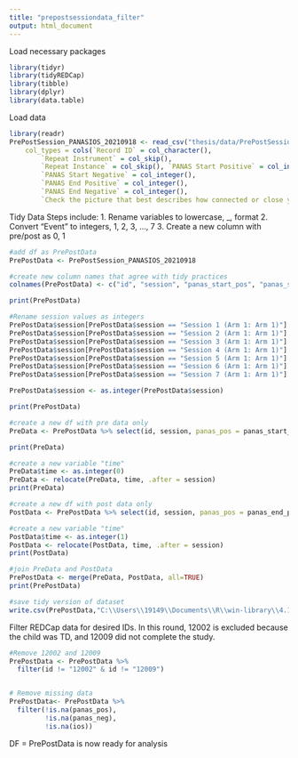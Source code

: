 ```yaml
---
title: "prepostsessiondata_filter"
output: html_document
---
```

Load necessary packages
```r
library(tidyr)
library(tidyREDCap)
library(tibble)
library(dplyr)
library(data.table)
```

Load data
```r
library(readr)
PrePostSession_PANASIOS_20210918 <- read_csv("thesis/data/PrePostSession_PANASIOS_20210918.csv", 
    col_types = cols(`Record ID` = col_character(), 
        `Repeat Instrument` = col_skip(), 
        `Repeat Instance` = col_skip(), `PANAS Start Positive` = col_integer(), 
        `PANAS Start Negative` = col_integer(), 
        `PANAS End Positive` = col_integer(), 
        `PANAS End Negative` = col_integer(), 
        `Check the picture that best describes how connected or close you feel to the music therapist. (see image above)...9` = col_integer()))
```

Tidy Data
Steps include:
1. Rename variables to lowercase, _, format
2. Convert "Event" to integers, 1, 2, 3, ..., 7
3. Create a new column with pre/post as 0, 1

```r
#add df as PrePostData
PrePostData <- PrePostSession_PANASIOS_20210918

#create new column names that agree with tidy practices
colnames(PrePostData) <- c("id", "session", "panas_start_pos", "panas_start_neg", "panas_end_pos", "panas_end_neg", "ios_start", "ios_end")

print(PrePostData)
```
```r
#Rename session values as integers
PrePostData$session[PrePostData$session == "Session 1 (Arm 1: Arm 1)"] <- "1"
PrePostData$session[PrePostData$session == "Session 2 (Arm 1: Arm 1)"] <- "2"
PrePostData$session[PrePostData$session == "Session 3 (Arm 1: Arm 1)"] <- "3"
PrePostData$session[PrePostData$session == "Session 4 (Arm 1: Arm 1)"] <- "4"
PrePostData$session[PrePostData$session == "Session 5 (Arm 1: Arm 1)"] <- "5"
PrePostData$session[PrePostData$session == "Session 6 (Arm 1: Arm 1)"] <- "6"
PrePostData$session[PrePostData$session == "Session 7 (Arm 1: Arm 1)"] <- "7"

PrePostData$session <- as.integer(PrePostData$session)

print(PrePostData)
```

```r
#create a new df with pre data only 
PreData <- PrePostData %>% select(id, session, panas_pos = panas_start_pos, panas_neg = panas_start_neg, ios = ios_start)

print(PreData)

#create a new variable "time"
PreData$time <- as.integer(0)
PreData <- relocate(PreData, time, .after = session)
print(PreData)
```
```r
#create a new df with post data only 
PostData <- PrePostData %>% select(id, session, panas_pos = panas_end_pos, panas_neg = panas_end_neg, ios = ios_end)

#create a new variable "time"
PostData$time <- as.integer(1)
PostData <- relocate(PostData, time, .after = session)
print(PostData)
```
```r
#join PreData and PostData 
PrePostData <- merge(PreData, PostData, all=TRUE)
print(PrePostData)

#save tidy version of dataset
write.csv(PrePostData,"C:\\Users\\19149\\Documents\\R\\win-library\\4.1\\MBMS-Data-Analysis-\\MBMS-Data-Analysis-\\thesis\\data\\PrePostData_Tidy.csv", row.names = FALSE)
```


Filter REDCap data for desired IDs. In this round, 12002 is excluded because the child was TD, and 12009 did not complete the study. 
```r
#Remove 12002 and 12009
PrePostData <- PrePostData %>%
  filter(id != "12002" & id != "12009")


# Remove missing data
PrePostData<- PrePostData %>%
  filter(!is.na(panas_pos),
         !is.na(panas_neg),
         !is.na(ios))
```

DF = PrePostData is now ready for analysis
